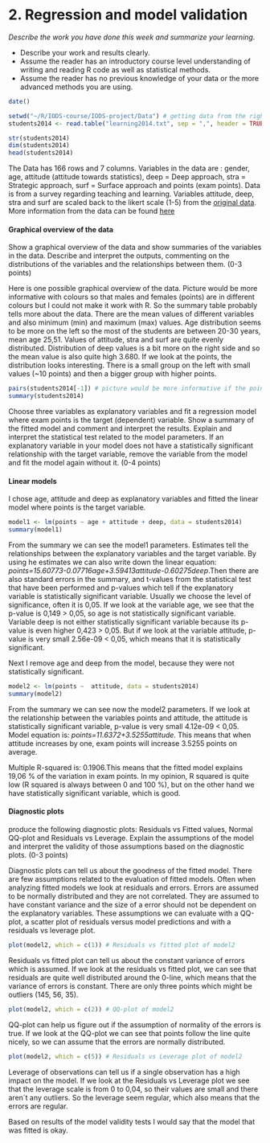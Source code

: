 # 2. Regression and model validation

*Describe the work you have done this week and summarize your learning.*

- Describe your work and results clearly. 
- Assume the reader has an introductory course level understanding of writing and reading R code as well as statistical methods.
- Assume the reader has no previous knowledge of your data or the more advanced methods you are using.

```r
date()

```

```r
setwd("~/R/IODS-course/IODS-project/Data") # getting data from the right folder
students2014 <- read.table("learning2014.txt", sep = ",", header = TRUE)

```

```r
str(students2014)
dim(students2014)
head(students2014)
```
The Data has 166 rows and 7 columns. Variables in the data are : gender, age, attitude (attitude towards statistics), deep = Deep approach, stra = Strategic approach, surf = Surface approach and points (exam points). Data is from a survey regarding teaching and learning. Variables attitude, deep, stra and surf are scaled back to the likert scale (1-5) from the [original data](http://www.helsinki.fi/~kvehkala/JYTmooc/JYTOPKYS3-data.txt). More information from the data can be found [here](https://www.mv.helsinki.fi/home/kvehkala/JYTmooc/JYTOPKYS3-meta.txt)


#### Graphical overview of the data

Show a graphical overview of the data and show summaries of the variables in the data. Describe and interpret the outputs, commenting on the distributions of the variables and the relationships between them. (0-3 points)

Here is one possible graphical overview of the data. Picture would be more informative with colours so that males and females (points) are in different colours but I could not make it work with R. So the summary table probably tells more about the data. There are the mean values of different variables and also minimum (min) and maximum (max) values. Age distribution seems to be more on the left so the most of the students are between 20-30 years, mean age 25,51. Values of attitude, stra and surf are quite evenly distributed. Distribution of deep values is a bit more on the right side and so the mean value is also quite high 3.680. If we look at the points, the distribution looks interesting. There is a small group on the left with small values (~10 points) and then a bigger group with higher points. 

```r
pairs(students2014[-1]) # picture would be more informative if the points were different colours between genders
summary(students2014)

```
Choose three variables as explanatory variables and fit a regression model where exam points is the target (dependent) variable. Show a summary of the fitted model and comment and interpret the results. Explain and interpret the statistical test related to the model parameters. If an explanatory variable in your model does not have a statistically significant relationship with the target variable, remove the variable from the model and fit the model again without it. (0-4 points)

#### Linear models


I chose age, attitude and deep as explanatory variables and fitted the linear model where points is the target variable.

```r
model1 <- lm(points ~ age + attitude + deep, data = students2014) 
summary(model1)

```
From the summary we can see the model1 parameters. Estimates tell the relationships between the explanatory variables and the target variable. By using he estimates we can also write down the linear equation: _points=15.60773-0.07716age+3.59413attitude-0.60275deep_.Then there are also standard errors in the summary, and t-values from the statistical test that have been performed and p-values which tell if the explanatory variable is statistically significant variable. Usually we choose the level of significance, often it is 0,05. If we look at the variable age, we see that the p-value is 0,149 > 0,05, so age is not statistically significant variable. Variable deep is not either statistically significant variable because its p-value is even higher 0,423 > 0,05. But if we look at the variable attitude, p-value is very small 2.56e-09 < 0,05, which means that it is statistically significant. 

Next I remove age and deep from the model, because they were not statistically significant. 

```r
model2 <- lm(points ~  attitude, data = students2014)
summary(model2)


```
From the summary we can see now the model2 parameters. If we look at the relationship between the variables points and attitude, the attitude is statistically significant variable, p-value is very small 4.12e-09 < 0,05. Model equation is: _points=11.6372+3.5255attitude_. This means that when attitude increases by one, exam points will increase 3.5255 points on average. 

Multiple R-squared is:  0.1906.This means that the fitted model explains 19,06 % of the variation in exam points. In my opinion, R squared is quite low (R squared is always between 0 and 100 %), but on the other hand we have statistically significant variable, which is good.


#### Diagnostic plots

produce the following diagnostic plots: Residuals vs Fitted values, Normal QQ-plot and Residuals vs Leverage. Explain the assumptions of the model and interpret the validity of those assumptions based on the diagnostic plots. (0-3 points)

Diagnostic plots can tell us about the goodness of the fitted model. There are few assumptions related to the evaluation of fitted models. Often when analyzing fitted models we look at residuals and errors. Errors are assumed to be normally distributed and they are not correlated. They are assumed to have constant variance and the size of a error should not be dependent on the explanatory variables. These assumptions we can evaluate with a QQ-plot, a scatter plot of residuals versus model predictions and with a residuals vs leverage plot.



```r
plot(model2, which = c(1)) # Residuals vs fitted plot of model2

```


Residuals vs fitted plot can tell us about the constant variance of errors which is assumed. If we look at the residuals vs fitted plot, we can see that residuals are quite well distributed around the 0-line, which means that the variance of errors is constant. There are only three points which might be outliers (145, 56, 35).

```r
plot(model2, which = c(2)) # QQ-plot of model2

```

QQ-plot can help us figure out if the assumption of normality of the errors is true. If we look at the QQ-plot we can see that points follow the line quite nicely, so we can assume that the errors are normally distributed. 

```r
plot(model2, which = c(5)) # Residuals vs Leverage plot of model2

```

Leverage of observations can tell us if a single observation has a high impact on the model. If we look at the Residuals vs Leverage plot we see that the leverage scale is from 0 to 0,04, so their values are small and there aren´t any outliers. So the leverage seem regular, which also means that the errors are regular. 

Based on results of the model validity tests I would say that the model that was fitted is okay. 
